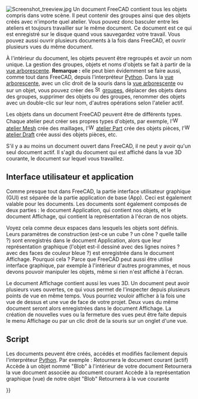 <languages/>

{{Docnav/fr
|[[Navigation_Cube/fr|Cube de navigation]]
|[[Property_editor/fr|Réglage des préférences]]
}}

{{TOCright}}

[[Image:Screenshot treeview.jpg|left]]
Un document FreeCAD contient tous les objets compris dans votre scène. Il peut contenir des groupes ainsi que des objets créés avec n'importe quel atelier. Vous pouvez donc basculer entre les ateliers et toujours travailler sur le même document. Ce document est ce qui est enregistré sur le disque quand vous sauvegardez votre travail. Vous pouvez aussi ouvrir plusieurs documents à la fois dans FreeCAD, et ouvrir plusieurs vues du même document.

À l'intérieur du document, les objets peuvent être regroupés et avoir un nom unique. La gestion des groupes, objets et noms d'objets se fait à partir de la [[Tree view/fr|vue arborescente]]. '''Remarque :''' elle peut bien évidemment se faire aussi, comme tout dans FreeCAD, depuis l'interpréteur [[Python/fr|Python]]. Dans la [[Tree_view/fr|vue arborescente]], avec un clic droit de la souris dans la [[Tree_view/fr|vue arborescente]] ou sur un objet, vous pouvez créer des [[Image:Std_Group.svg|16px]] [[Std Group/fr|groupes]], déplacer des objets dans des groupes, supprimer des objets ou des groupes, renommer des objets avec un double-clic sur leur nom, d'autres opérations selon l'atelier actif.

Les objets dans un document FreeCAD peuvent être de différents types. Chaque atelier peut créer ses propres types d'objets, par exemple, l'[[Image:Workbench_Mesh.svg|16px]] [[Mesh_Workbench/fr|atelier Mesh]] crée des maillages, l'[[Image:Workbench_Part.svg|16px]] [[Part_Workbench/fr|atelier Part]] crée des objets pièces, l'[[Image:Workbench_Draft.svg|16px]] [[Draft_Workbench/fr|atelier Draft]] crée aussi des objets pièces, etc.

S'il y a au moins un document ouvert dans FreeCAD, il ne peut y avoir qu'un seul document actif. Il s'agit du document qui est affiché dans la vue 3D courante, le document sur lequel vous travaillez.

<span id="Application_and_User_Interface"></span>
==Interface utilisateur et application==

Comme presque tout dans FreeCAD, la partie interface utilisateur graphique (GUI) est séparée de la partie application de base (App). Ceci est également valable pour les documents. Les documents sont également composés de deux parties : le document Application, qui contient nos objets, et le document Affichage, qui contient la représentation à l'écran de nos objets. 

Voyez cela comme deux espaces dans lesquels les objets sont définis. Leurs paramètres de construction (est-ce un cube ? un cône ? quelle taille ?) sont enregistrés dans le document Application, alors que leur représentation graphique (l'objet est-il dessiné avec des lignes noires ? avec des faces de couleur bleue ?) est enregistrée dans le document Affichage. Pourquoi cela ? Parce que FreeCAD peut aussi être utilisé {{emphasis|sans}} interface graphique, par exemple à l'intérieur d'autres programmes, et nous devons pouvoir manipuler les objets, même si rien n'est affiché à l'écran.

Le document Affichage contient aussi les vues 3D. Un document peut avoir plusieurs vues ouvertes, ce qui vous permet de l'inspecter depuis plusieurs points de vue en même temps. Vous pourriez vouloir afficher à la fois une vue de dessus et une vue de face de votre projet. Deux vues du même document seront alors enregistrées dans le document Affichage. La création de nouvelles vues ou la fermeture des vues peut être faite depuis le menu Affichage ou par un clic droit de la souris sur un onglet d'une vue.

<span id="Scripting"></span>
==Script==

Les documents peuvent être créés, accédés et modifiés facilement depuis l'interpréteur [[Python/fr|Python]]. Par exemple :
{{Code|code=
FreeCAD.ActiveDocument
}}
Retournera le document courant (actif)
{{Code|code=
FreeCAD.ActiveDocument.Blob
}}
Accède à un objet nommé "Blob" à l'intérieur de votre document
{{Code|code=
FreeCADGui.ActiveDocument
}}
Retournera la vue document associée au document courant
{{Code|code=
FreeCADGui.ActiveDocument.Blob
}}
Accède à la représentation graphique (vue) de notre objet "Blob"
{{Code|code=
FreeCADGui.ActiveDocument.ActiveView
}}
Retournera à la vue courante


{{Docnav/fr
|[[Navigation_Cube/fr|Cube de navigation]]
|[[Property_editor/fr|Réglage des préférences]]
}}

{{Userdocnavi{{#translation:}}}}